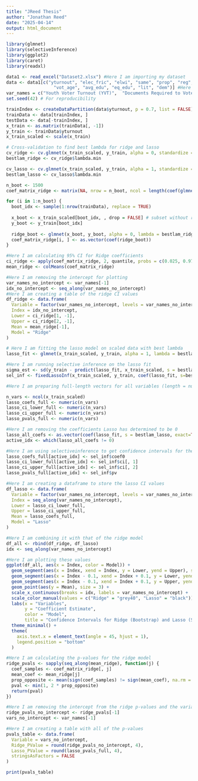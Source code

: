 ```yaml
---
title: "JReed Thesis"
author: "Jonathan Reed"
date: "2025-04-14"
output: html_document
---
```


```r
library(glmnet)
library(selectiveInference)
library(ggplot2)
library(caret)
library(readxl)

data1 <- read_excel("Dataset2.xlsx") #Here I am importing my dataset
data <- data1[c("yturnout", "elec_fric", "elwi", "same", "prop", "reg", "reg_dl", 
                  "vot_age", "avg_edu", "eq_edu", "lit", "dem")] #Here I am creating a subset of my dataset for this model
var_names = c("Youth Voter Turnout (YVT)",  "Documents Required to Vote", "Electoral Window", "Same Day", "Proportionality",  "Registration", "Registration Deadline", "Voting Age",  "Average Education Level", "Equality of Education Access", "Literacy Rate",  "Democracy Score")
set.seed(42) # For reproducibility

trainIndex <- createDataPartition(data$yturnout, p = 0.7, list = FALSE) #Cutting the data with a 70/30 split into train and test data
trainData <- data[trainIndex, ]
testData <- data[-trainIndex, ]
x_train <- as.matrix(trainData[, -1])
y_train <- trainData$yturnout
x_train_scaled <- scale(x_train) 

# Cross-validation to find best lambda for ridge and lasso
cv_ridge <- cv.glmnet(x_train_scaled, y_train, alpha = 0, standardize = FALSE)
bestlam_ridge <- cv_ridge$lambda.min

cv_lasso <- cv.glmnet(x_train_scaled, y_train, alpha = 1, standardize = FALSE)
bestlam_lasso <- cv_lasso$lambda.min

n_boot <- 1500
coef_matrix_ridge <- matrix(NA, nrow = n_boot, ncol = length(coef(glmnet(x_train_scaled, y_train, alpha=0, lambda=bestlam_ridge))))

for (i in 1:n_boot) {
  boot_idx <- sample(1:nrow(trainData), replace = TRUE)
  
  x_boot <- x_train_scaled[boot_idx, , drop = FALSE] # subset without re-scaling
  y_boot <- y_train[boot_idx]
  
  ridge_boot <- glmnet(x_boot, y_boot, alpha = 0, lambda = bestlam_ridge, standardize = FALSE)
  coef_matrix_ridge[i, ] <- as.vector(coef(ridge_boot))
}

#Here I am calculating 95% CI for Ridge coefficients
ci_ridge <- apply(coef_matrix_ridge, 2, quantile, probs = c(0.025, 0.975))
mean_ridge <- colMeans(coef_matrix_ridge)

#Here I am removing the intercept for plotting
var_names_no_intercept <- var_names[-1]
idx_no_intercept <- seq_along(var_names_no_intercept)
#Here I am creating a table of the ridge CI values
df_ridge <- data.frame(
  Variable = factor(var_names_no_intercept, levels = var_names_no_intercept),
  Index = idx_no_intercept,
  Lower = ci_ridge[1, -1],
  Upper = ci_ridge[2, -1],
  Mean = mean_ridge[-1],
  Model = "Ridge"
)

# Here I am fitting the lasso model on scaled data with best lambda
lasso_fit <- glmnet(x_train_scaled, y_train, alpha = 1, lambda = bestlam_lasso, standardize = FALSE, thresh = 1e-12)

#Here I am running selective inference on the lasso fit
sigma_est <- sd(y_train - predict(lasso_fit, x_train_scaled, s = bestlam_lasso))
sel_inf <- fixedLassoInf(x_train_scaled, y_train, coef(lasso_fit, s=bestlam_lasso, exact=TRUE)[-1], bestlam_lasso, sigma = sigma_est)

#Here I am preparing full-length vectors for all variables (length = number of predictors)

n_vars <- ncol(x_train_scaled)
lasso_coefs_full <- numeric(n_vars)
lasso_ci_lower_full <- numeric(n_vars)
lasso_ci_upper_full <- numeric(n_vars)
lasso_pvals_full <- numeric(n_vars)

#Here I am removing the coefficients Lasso has determined to be 0
lasso_all_coefs <- as.vector(coef(lasso_fit, s = bestlam_lasso, exact=TRUE))[-1]  # excluding the intercept
active_idx <- which(lasso_all_coefs != 0)

#Here I am using selectiveinference to get confidence intervals for the non-zero lasso coefficients
lasso_coefs_full[active_idx] <- sel_inf$coef0
lasso_ci_lower_full[active_idx] <- sel_inf$ci[, 1]
lasso_ci_upper_full[active_idx] <- sel_inf$ci[, 2]
lasso_pvals_full[active_idx] <- sel_inf$pv

#Here I am creating a dataframe to store the lasso CI values
df_lasso <- data.frame(
  Variable = factor(var_names_no_intercept, levels = var_names_no_intercept),
  Index = seq_along(var_names_no_intercept),
  Lower = lasso_ci_lower_full,
  Upper = lasso_ci_upper_full,
  Mean = lasso_coefs_full,
  Model = "Lasso"
)

#Here I am combining it with that of the ridge model
df_all <- rbind(df_ridge, df_lasso)
idx <- seq_along(var_names_no_intercept)

#Here I am plotting these values
ggplot(df_all, aes(x = Index, color = Model)) +
  geom_segment(aes(x = Index, xend = Index, y = Lower, yend = Upper), size = 1, position = position_dodge(width = 0.5)) +  
  geom_segment(aes(x = Index - 0.1, xend = Index + 0.1, y = Lower, yend = Lower), size = 1, position = position_dodge(width = 0.5)) +  
  geom_segment(aes(x = Index - 0.1, xend = Index + 0.1, y = Upper, yend = Upper), size = 1, position = position_dodge(width = 0.5)) + 
  geom_point(aes(y = Mean), size = 3) +
  scale_x_continuous(breaks = idx, labels = var_names_no_intercept) +
  scale_color_manual(values = c("Ridge" = "grey40", "Lasso" = "black")) +
  labs(x = "Variables",
       y = "Coefficient Estimate",
       color = "Model",
       title = "Confidence Intervals for Ridge (Bootstrap) and Lasso (Selective Inference)") +
  theme_minimal() +
  theme(
    axis.text.x = element_text(angle = 45, hjust = 1),
    legend.position = "bottom"
  )

#Here I am calculating the p-values for the ridge model
ridge_pvals <- sapply(seq_along(mean_ridge), function(j) {
  coef_samples <- coef_matrix_ridge[, j]
  mean_coef <- mean_ridge[j]
  prop_opposite <- mean(sign(coef_samples) != sign(mean_coef), na.rm = TRUE)
  pval <- min(1, 2 * prop_opposite)
  return(pval)
})

#Here I am removing the intercept from the ridge p-values and the variable names
ridge_pvals_no_intercept <- ridge_pvals[-1]
vars_no_intercept <- var_names[-1]

#Here I am creating a table with all of the p-values
pvals_table <- data.frame(
  Variable = vars_no_intercept,
  Ridge_PValue = round(ridge_pvals_no_intercept, 4),
  Lasso_PValue = round(lasso_pvals_full, 4),
  stringsAsFactors = FALSE
)

print(pvals_table)

```
